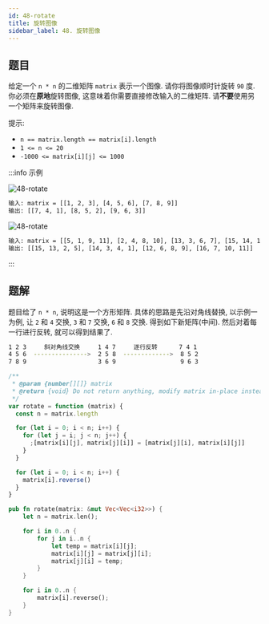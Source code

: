 ```yaml
---
id: 48-rotate
title: 旋转图像
sidebar_label: 48. 旋转图像
---
```


## 题目

给定一个 `n * n` 的二维矩阵 `matrix` 表示一个图像. 请你将图像顺时针旋转 `90` 度. 你必须在**原地**旋转图像, 这意味着你需要直接修改输入的二维矩阵. 请**不要**使用另一个矩阵来旋转图像.

提示:

- `n == matrix.length == matrix[i].length`
- `1 <= n <= 20`
- `-1000 <= matrix[i][j] <= 1000`

:::info 示例

![48-rotate](../../static/img/48-rotate-1.jpg)

```bash
输入: matrix = [[1, 2, 3], [4, 5, 6], [7, 8, 9]]
输出: [[7, 4, 1], [8, 5, 2], [9, 6, 3]]
```

![48-rotate](../../static/img/48-rotate-2.jpg)

```bash
输入: matrix = [[5, 1, 9, 11], [2, 4, 8, 10], [13, 3, 6, 7], [15, 14, 12, 16]]
输出: [[15, 13, 2, 5], [14, 3, 4, 1], [12, 6, 8, 9], [16, 7, 10, 11]]
```

:::

## 题解

题目给了 `n * n`, 说明这是一个方形矩阵. 具体的思路是先沿对角线替换, 以示例一为例, 让 `2` 和 `4` 交换, `3` 和 `7` 交换, `6` 和 `8` 交换. 得到如下新矩阵(中间).
然后对着每一行进行反转, 就可以得到结果了.

```bash
1 2 3     斜对角线交换     1 4 7     逐行反转      7 4 1
4 5 6  --------------->  2 5 8  ------------->  8 5 2
7 8 9                    3 6 9                  9 6 3
```


<Tabs>
  <TabItem value="JavaScript" label="JavaScript" default>

```ts
/**
 * @param {number[][]} matrix
 * @return {void} Do not return anything, modify matrix in-place instead.
 */
var rotate = function (matrix) {
  const n = matrix.length

  for (let i = 0; i < n; i++) {
    for (let j = i; j < n; j++) {
      ;[matrix[i][j], matrix[j][i]] = [matrix[j][i], matrix[i][j]]
    }
  }

  for (let i = 0; i < n; i++) {
    matrix[i].reverse()
  }
}
```

</TabItem>
<TabItem value="Rust" label="Rust">

```rust
pub fn rotate(matrix: &mut Vec<Vec<i32>>) {
    let n = matrix.len();

    for i in 0..n {
        for j in i..n {
            let temp = matrix[i][j];
            matrix[i][j] = matrix[j][i];
            matrix[j][i] = temp;
        }
    }

    for i in 0..n {
        matrix[i].reverse();
    }
}
```

</TabItem>
</Tabs>
